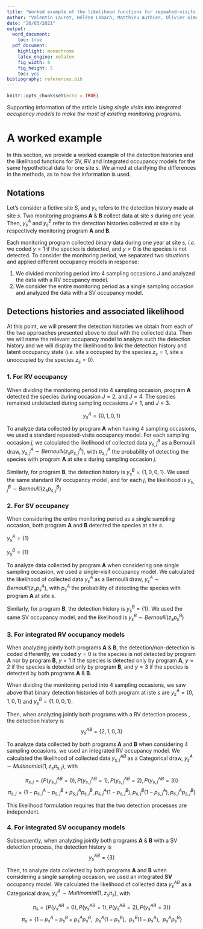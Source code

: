 ```yaml
---
title: "Worked example of the likelihood functions for repeated-visits, single-visit, and integrated occupancy models"
author: "Valentin Lauret, Hélène Labach, Matthieu Authier, Olivier Gimenez"
date: "26/03/2021"
output: 
  word_document: 
    toc: true
  pdf_document: 
    highlight: monochrome
    latex_engine: xelatex
    fig_width: 8
    fig_height: 5
    toc: yes
bibliography: references.bib
---
```


```r
knitr::opts_chunk$set(echo = TRUE)
```

Supporting information of the article *Using single visits into integrated occupancy models to make the most of existing monitoring programs.*

# A worked example

In this section, we provide a worked example of the detection histories and the likelihood functions for SV, RV and Integrated occupancy models for the same hypothetical data for one site *s*. We aimed at clarifying the differences in the methods, as to how the information is used.

## Notations

Let's consider a fictive site *S*, and $y_s$ refers to the detection history made at site *s*. Two monitoring programs **A** & **B** collect data at site *s* during one year. Then, $y_{s}^A$ and $y_{s}^B$ refer to the detection histories collected at site *s* by respectively monitoring program **A** and **B**.

Each monitoring program collected binary data during one year at site *s, i.e.* we coded $y=1$ if the species is detected, and $y=0$ is the species is not detected. To consider the monitoring period, we separated two situations and applied different occupancy models in response:

1.  We divided monitoring period into 4 sampling occasions *J* and analyzed the data with a RV occupancy model.
2.  We consider the entire monitoring period as a single sampling occasion and analyzed the data with a SV occupancy model.

## Detections histories and associated likelihood

At this point, we will present the detection histories we obtain from each of the two approaches presented above to deal with the collected data. Then we will name the relevant occupancy model to analyze such the detection history and we will display the likelihood to link the detection history and latent occupancy state (*i.e.* site *s* occupied by the species $z_s =1$, site *s* unoccupied by the species $z_s = 0$).

### 1. For RV occupancy

When dividing the monitoring period into 4 sampling occasion, program **A** detected the species during occasion $J=2$, and $J=4$. The species remained undetected during sampling occasions $J=1$, and $J=3$.

$$y_{s}^{A} = \{ 0, 1, 0, 1 \}$$

To analyze data collected by program **A** when having 4 sampling occasions, we used a standard repeated-visits occupancy model. For each sampling occasion $j$, we calculated the likelihood of collected data $y_{s,j}^A$ as a Bernoulli draw, $y_{s,j}^{A} \sim Bernoulli(z_s p_{s,j}^A)$, with $p_{s,j}^A$ the probability of detecting the species with program **A** at site *s* during sampling occasion $j$.

Similarly, for program **B**, the detection history is $y_{s}^{B} = \{1, 0, 0, 1\}$. We used the same standard RV occupancy model, and for each $j$, the likelihood is $y_{s,j}^{B} \sim Bernoulli(z_s p_{s,j}^B)$

### 2. For SV occupancy

When considering the entire monitoring period as a single sampling occasion, both program **A** and **B** detected the species at site *s*.

$y_{s}^{A} = \{1\}$

$y_{s}^{B} = \{1\}$

To analyze data collected by program **A** when considering one single sampling occasion, we used a single-visit occupancy model. We calculated the likelihood of collected data $y_{s}^A$ as a Bernoulli draw, $y_{s}^{A} \sim Bernoulli(z_s p_{s}^A)$, with $p_{s}^A$ the probability of detecting the species with program **A** at site *s*.

Similarly, for program **B**, the detection history is $y_{s}^{B} = \{1 \}$. We used the same SV occupancy model, and the likelihood is $y_{s}^{B} \sim Bernoulli(z_s p_{s}^B)$

### 3. For integrated RV occupancy models

When analyzing jointly both programs **A** & **B**, the detection/non-detection is coded differently, we coded $y=0$ is the species is not detected by program **A** nor by program **B**, $y=1$ if the species is detected only by program **A**, $y=2$ if the species is detected only by program **B**, and $y=3$ if the species is detected by both programs **A** & **B**.

When dividing the monitoring period into 4 sampling occasions, we saw above that binary detection histories of both program at iste *s* are $y_{s}^{A} = \{ 0, 1, 0, 1 \}$ and $y_{s}^{B} = \{1, 0, 0, 1\}$.

Then, when analyzing jointly both programs with a RV detection process , the detection history is $$y_{s}^{AB} = \{ 2, 1, 0, 3 \}$$

To analyze data collected by both programs **A** and **B** when considering 4 sampling occasions, we used an integrated RV occupancy model. We calculated the likelihood of collected data $y_{s,j}^{AB}$ as a Categorical draw, $y_{s}^{A} \sim Multinomial(1,z_s\pi_{s,j})$, with

$$\pi_{s,j}=\{ P(y_{s,j}^{AB} =0),P(y_{s,j}^{AB}=1), P(y_{s,j}^{AB}=2), P(y_{s,j}^{AB}=3) \}$$ $$\pi_{s,j} = \{ 1- p_{s,j}^A - p_{s,j}^B + p_{s,j}^A p_{s,j}^B, p_{s,j}^A(1- p_{s,j}^B), p_{s,j}^B(1- p_{s,j}^A), p_{s,j}^A p_{s,j}^B \}$$

This likelihood formulation requires that the two detection processes are independent.

### 4. For integrated SV occupancy models

Subsequently, when analyzing jointly both programs **A** & **B** with a SV detection process, the detection history is $$y_{s}^{AB} = \{ 3 \}$$

Then, to analyze data collected by both programs **A** and **B** when considering a single sampling occasion, we used an integrated **SV** occupancy model. We calculated the likelihood of collected data $y_{s}^{AB}$ as a Categorical draw, $y_{s}^{A} \sim Multinomial(1,z_s\pi_{s})$, with

$$\pi_{s}=\{ P(y_{s}^{AB} =0),P(y_{s}^{AB}=1), P(y_{s}^{AB}=2), P(y_{s}^{AB}=3) \}$$ $$\pi_{s} = \{ 1- p_{s}^A - p_{s}^B + p_{s}^A p_{s}^B,\ \ p_{s}^A(1- p_{s}^B), \ \  p_{s}^B(1- p_{s}^A), \ \  p_{s}^A p_{s}^B \}$$
